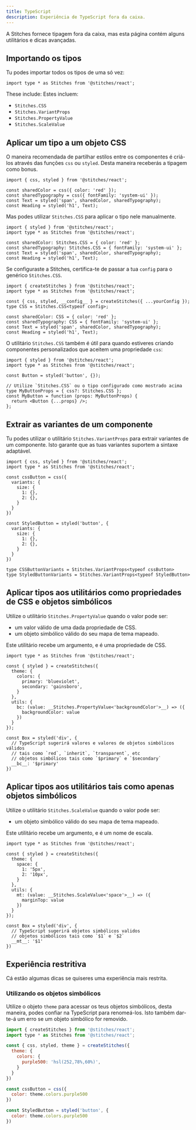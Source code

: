 ```yaml
---
title: TypeScript
description: Experiência de TypeScript fora da caixa.
---
```


A Stitches fornece tipagem fora da caixa, mas esta página contém alguns utilitários e dicas avançadas.

## Importando os tipos

Tu podes importar todos os tipos de uma só vez:

```tsx
import type * as Stitches from '@stitches/react';
```

These include:
Estes incluem:

- `Stitches.CSS`
- `Stitches.VariantProps`
- `Stitches.PropertyValue`
- `Stitches.ScaleValue`

## Aplicar um tipo a um objeto CSS

O maneira recomendada de partilhar estilos entre os componentes é criá-los através das funções `css` ou `styled`. Desta maneira receberás a tipagem como bonus.

```tsx
import { css, styled } from '@stitches/react';

const sharedColor = css({ color: 'red' });
const sharedTypography = css({ fontFamily: 'system-ui' });
const Text = styled('span', sharedColor, sharedTypography);
const Heading = styled('h1', Text);
```

Mas podes utilizar `Stitches.CSS` para aplicar o tipo nele manualmente.

```tsx
import { styled } from '@stitches/react';
import type * as Stitches from '@stitches/react';

const sharedColor: Stitches.CSS = { color: 'red' };
const sharedTypography: Stitches.CSS = { fontFamily: 'system-ui' };
const Text = styled('span', sharedColor, sharedTypography);
const Heading = styled('h1', Text);
```

Se configuraste a Stitches, certifica-te de passar a tua `config` para o genérico `Stitches.CSS`.

```tsx
import { createStitches } from '@stitches/react';
import type * as Stitches from '@stitches/react';

const { css, styled, __config__ } = createStitches({ ...yourConfig });
type CSS = Stitches.CSS<typeof config>;

const sharedColor: CSS = { color: 'red' };
const sharedTypography: CSS = { fontFamily: 'system-ui' };
const Text = styled('span', sharedColor, sharedTypography);
const Heading = styled('h1', Text);
```

O utilitário `Stitches.CSS` também é útil para quando estiveres criando componentes personalizados que aceitem uma propriedade `css`:

```tsx
import { styled } from '@stitches/react';
import type * as Stitches from '@stitches/react';

const Button = styled('button', {});

// Utilize `Stitches.CSS` ou o tipo configurado como mostrado acima
type MyButtonProps = { css?: Stitches.CSS };
const MyButton = function (props: MyButtonProps) {
  return <Button {...props} />;
};
```

## Extrair as variantes de um componente

Tu podes utilizar o utilitário `Stitches.VariantProps` para extrair variantes de um componente. Isto garante que as tuas variantes suportem a sintaxe adaptável.

```tsx
import { css, styled } from '@stitches/react';
import type * as Stitches from '@stitches/react';

const cssButton = css({
  variants: {
    size: {
      1: {},
      2: {},
    }
  }
})

const StyledButton = styled('button', {
  variants: {
    size: {
      1: {},
      2: {},
    }
  }
})

type CSSButtonVariants = Stitches.VariantProps<typeof cssButton>
type StyledButtonVariants = Stitches.VariantProps<typeof StyledButton>
```

## Aplicar tipos aos utilitários como propriedades de CSS e objetos simbólicos

Utilize o utilitário `Stitches.PropertyValue` quando o valor pode ser:

- um valor válido de uma dada propriedade de CSS.
- um objeto simbólico válido do seu mapa de tema mapeado.

Este utilitário recebe um argumento, e é uma propriedade de CSS.

```tsx
import type * as Stitches from '@stitches/react';

const { styled } = createStitches({
  theme: {
    colors: {
      primary: 'blueviolet',
      secondary: 'gainsboro',
    }
  },
  utils: {
    bc: (value: __Stitches.PropertyValue<'backgroundColor'>__) => ({
      backgroundColor: value
    })
  }
});

const Box = styled('div', {
  // TypeScript sugerirá valores e valores de objetos simbólicos válidos
  // tais como `red`, `inherit`, `transparent`, etc
  // objetos simbólicos tais como `$primary` e `$secondary`
  __bc__: '$primary'
})
```

## Aplicar tipos aos utilitários tais como apenas objetos simbólicos

Utilize o utilitário `Stitches.ScaleValue` quando o valor pode ser:

- um objeto simbólico válido do seu mapa de tema mapeado.

Este utilitário recebe um argumento, e é um nome de escala.

```tsx
import type * as Stitches from '@stitches/react';

const { styled } = createStitches({
  theme: {
    space: {
      1: '5px',
      2: '10px',
    }
  },
  utils: {
    mt: (value: __Stitches.ScaleValue<'space'>__) => ({
      marginTop: value
    })
  }
});

const Box = styled('div', {
  // TypeScript sugerirá objetos simbólicos validos
  // objetos simbólicos tais como `$1` e `$2`
  __mt__: '$1'
})
```

## Experiência restritiva

Cá estão algumas dicas se quiseres uma experiência mais restrita.

### Utilizando os objetos simbólicos

Utilize o objeto `theme` para acessar os teus objetos simbólicos, desta maneira, podes confiar na TypeScript para renomeá-los. Isto também dar-te-á um erro se um objeto simbólico for removido.

```jsx
import { createStitches } from '@stitches/react';
import type * as Stitches from '@stitches/react';

const { css, styled, theme } = createStitches({
  theme: {
    colors: {
      purple500: 'hsl(252,78%,60%)',
    }
  }
})

const cssButton = css({
  color: theme.colors.purple500
})

const StyledButton = styled('button', {
  color: theme.colors.purple500
})
```
